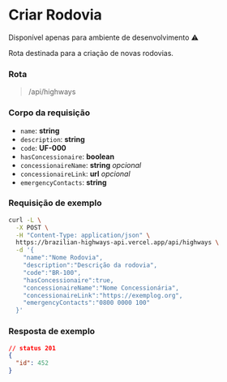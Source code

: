 # Criar Rodovia
<p className="text-red-600">Disponível apenas para ambiente de desenvolvimento ⚠️</p>

Rota destinada para a criação de novas rodovias.


### Rota

> /api/highways

### Corpo da requisição
- `name`: **string**
- `description`: **string**
- `code`: **UF-000**
- `hasConcessionaire`: **boolean**
- `concessionaireName`: **string** *opcional*
- `concessionaireLink`: **url** *opcional*
- `emergencyContacts`: **string**

### Requisição de exemplo

```sh
curl -L \
  -X POST \
  -H "Content-Type: application/json" \
  https://brazilian-highways-api.vercel.app/api/highways \
  -d '{
    "name":"Nome Rodovia",
    "description":"Descrição da rodovia", 
    "code":"BR-100",
    "hasConcessionaire":true,
    "concessionaireName":"Nome Concessionária",
    "concessionaireLink":"https://exemplog.org",
    "emergencyContacts":"0800 0000 100"
  }' 
```

### Resposta de exemplo
```json
// status 201
{
  "id": 452
}
```